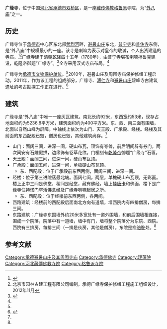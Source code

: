 {{Infobox Tibetan Buddhist monastery
|name = 广缘寺
|image = 
|image size = 250px
|alt = 
|caption = 
|t=
|w=
|to = 
|ipa={{IPA|}}
|z=
|thdl=
|e=
|tc=廣缘寺
|s=广缘寺
|p=
|m=
|k=
|pushpin_map = 
|latd =  | latm =  | lats =  | latNS = 
|longd=  | longm= | longs =| longEW = 
|iso_region = 
|map_caption = 
|mapsize = 
|location_country = 中国
|location = {{CHN}}[[河北省|河北省]][[承德市|承德市]]
|coordinates_display =
|founded_by = 
|date_founded =
|date_renovated =
|sect = [[格鲁派|格鲁派]]
|mather =
|children =
|dedicated_to = 
|tulku =
|head_lama = 
|head_mgh =
|no._of_monks = 
|architecture = 
|festivals =
|footnotes = 
}}
{{文物保护单位
| 级别 = 市县级
| 省名 = 河北省
| 市/县名 = 承德市
| 图片 = 
| 名称 = 广缘寺
| 编号 = 
| 分类 = 古建筑
| 所在 = 双桥区
| 时代 = [[清|清]]
| 登录 = 
}}

'''广缘寺'''，位于中国[[河北省|河北省]][[承德市|承德市]][[双桥区|双桥区]]，是一座[[藏传佛教|藏传佛教]][[格鲁派|格鲁派]]寺院，为“[[承德避暑山庄及其周围寺庙|外八庙]]”之一。

==历史==
广缘寺位于[[承德市|承德市]]中心区东北部[[武烈河|武烈河]]畔，[[避暑山庄|避暑山庄]]东北，[[普宁寺|普宁寺]]和[[普佑寺|普佑寺]]东侧，是“外八庙”中规模最小的一座。该寺是喇嘛为表示对皇帝的敬诚，个人出资建造的寺庙。<ref name=zgw>{{Cite web |url=http://www.china.com.cn/zhuanti2005/txt/2003-07/17/content_5367728.htm |title=承德避暑山庄及其周围庙宇概况，中国网，2003-07-17 |accessdate=2015-01-06 |archive-date=2015-01-06 |archive-url=https://web.archive.org/web/20150106145757/http://www.china.com.cn/zhuanti2005/txt/2003-07/17/content_5367728.htm |dead-url=no }}</ref><ref name=bianzhi>北京市园林古建工程有限公司编制，承德广缘寺保护修缮工程施工组织设计，2012年11月</ref>广缘寺建于清朝[[乾隆|乾隆]]四十五年（1780年），由普宁寺堪布喇嘛擦鲁克建设，乾隆帝御题“广缘寺”。<ref>{{Cite web |url=http://greatcourse.cnu.edu.cn/2008/bjly/wlkc/kcxx/zby/zby4-02.html |title=避暑山庄外八庙，首都师范大学，于2015-01-06查阅 |access-date=2015-01-06 |archive-date=2015-01-06 |archive-url=https://web.archive.org/web/20150106151211/http://greatcourse.cnu.edu.cn/2008/bjly/wlkc/kcxx/zby/zby4-02.html |dead-url=no }}</ref>全寺采用汉式寺庙布局。<ref name=zgw/>

广缘寺为[[承德市文物保护单位|承德市文物保护单位]]。<ref name=bianzhi/>2010年，避暑山庄及周围寺庙保护修缮工程启动。2011年，作为该工程的组成部分，广缘寺、[[溥仁寺|溥仁寺]]和[[避暑山庄|避暑山庄]]碧峰寺古建筑遗址的考古勘探工作正在进行。<ref>{{Cite web |url=http://www.he.xinhuanet.com/lvyou/2011-07/25/content_23311353.htm |title=避暑山庄及周围寺庙保护修缮工程完成方案编制，新华网，2011-07-25 |access-date=2015-01-06 |archive-date=2015-01-06 |archive-url=https://web.archive.org/web/20150106160704/http://www.he.xinhuanet.com/lvyou/2011-07/25/content_23311353.htm |dead-url=no }}</ref>

==建筑==
广缘寺是“外八庙”中唯一一座灰瓦建筑。南北长约92米，东西宽约53米，现存占地面积约为5236.8平方米，建筑面积约为400平方米。东、西、南三面有围墙，北面以自然山峰为屏障。中轴线上依次为山门、天王殿、广承殿、经楼。经楼及其前面的东西配殿已毁，僧房也已毁，其他建筑尚存。<ref name=bianzhi/>

*山门：面阔三间，进深一间，硬山布瓦，顶饰有脊兽，前后明间辟有券门，两次间安有石雕假拱，边缘饰有卷草花纹。门楣刻有[[乾隆帝|乾隆帝]]御题“广缘寺”石匾。
*天王殿：面阔三间，进深一间，硬山布瓦顶。
*广承殿：面阔五间，进深一间，单檐硬山布瓦顶。
**东、西配殿：位于广承殿前东西两侧，面阔三间，进深一间。
*经楼：位于第三进院落最北端。面阔七间，两层，单檐硬山布瓦顶，无彩画。楼上正中三间是佛堂，稍间是经堂，藏有佛经，墙上挂[[唐卡|唐卡]]和佛画，楼下是广缘寺住持诺门罕活佛念经及广缘寺喇嘛起居之所。
**东、西配殿：位于经楼前东西两侧，各两间。
*西路建筑：经楼前的西配殿后面南北方向有道墙，墙西院内有四排僧房，每排三间。
*东路建筑：广缘寺东围墙外约20米多宽处有一道外围墙，和前后围墙相连接，围成一个院落，院落中有一道墙，墙中有门，墙将整个院落分为东院、西院。西院有三排房，每排三间（一排是伙房，其他是僧房）。东院是拴[[骆驼|骆驼]]处。<ref name=bianzhi/>

==参考文献==
{{reflist}}

[[Category:承德避暑山庄及其周围寺庙|Category:承德避暑山庄及其周围寺庙]]
[[Category:承德佛寺|Category:承德佛寺]]
[[Category:理藩院|Category:理藩院]]
[[Category:河北藏傳佛教寺院|Category:河北藏傳佛教寺院]]
[[Category:格鲁派寺院|Category:格鲁派寺院]]